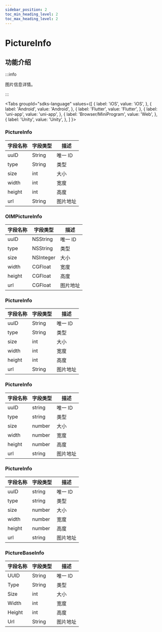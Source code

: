 ```yaml
---
sidebar_position: 2
toc_min_heading_level: 2
toc_max_heading_level: 2
---
```


# PictureInfo

## 功能介绍

:::info

图片信息详情。

:::

<Tabs
groupId="sdks-language"
values={[
{ label: 'iOS', value: 'iOS', },
{ label: 'Android', value: 'Android', },
{ label: 'Flutter', value: 'Flutter', },
{ label: 'uni-app', value: 'uni-app', },
{ label: 'Browser/MiniProgram', value: 'Web', },
{ label: 'Unity', value: 'Unity', },
]
}>

<TabItem value="Flutter">

### PictureInfo

| 字段名称 | 字段类型 | 描述     |
| -------- | -------- | -------- |
| uuID     | String   | 唯一 ID  |
| type     | String   | 类型     |
| size     | int      | 大小     |
| width    | int      | 宽度     |
| height   | int      | 高度     |
| url      | String   | 图片地址 |

</TabItem>

<TabItem value="iOS">

### OIMPictureInfo

| 字段名称 | 字段类型  | 描述     |
| -------- | --------- | -------- |
| uuID     | NSString  | 唯一 ID  |
| type     | NSString  | 类型     |
| size     | NSInteger | 大小     |
| width    | CGFloat   | 宽度     |
| height   | CGFloat   | 高度     |
| url      | CGFloat   | 图片地址 |

</TabItem>

<TabItem value="Android">

### PictureInfo

| 字段名称 | 字段类型 | 描述     |
| -------- | -------- | -------- |
| uuID     | String   | 唯一 ID  |
| type     | String   | 类型     |
| size     | int      | 大小     |
| width    | int      | 宽度     |
| height   | int      | 高度     |
| url      | String   | 图片地址 |

</TabItem>

<TabItem value="Web">

### PictureInfo

| 字段名称 | 字段类型 | 描述     |
| -------- | -------- | -------- |
| uuID     | string   | 唯一 ID  |
| type     | string   | 类型     |
| size     | number   | 大小     |
| width    | number   | 宽度     |
| height   | number   | 高度     |
| url      | string   | 图片地址 |

</TabItem>

<TabItem value="uni-app">

### PictureInfo

| 字段名称 | 字段类型 | 描述     |
| -------- | -------- | -------- |
| uuID     | string   | 唯一 ID  |
| type     | string   | 类型     |
| size     | number   | 大小     |
| width    | number   | 宽度     |
| height   | number   | 高度     |
| url      | string   | 图片地址 |

</TabItem>

<TabItem value="Unity">

### PictureBaseInfo

| 字段名称 | 字段类型 | 描述     |
| -------- | -------- | -------- |
| UUID     | String   | 唯一 ID  |
| Type     | String   | 类型     |
| Size     | int      | 大小     |
| Width    | int      | 宽度     |
| Height   | int      | 高度     |
| Url      | String   | 图片地址 |

</TabItem>
</Tabs>
